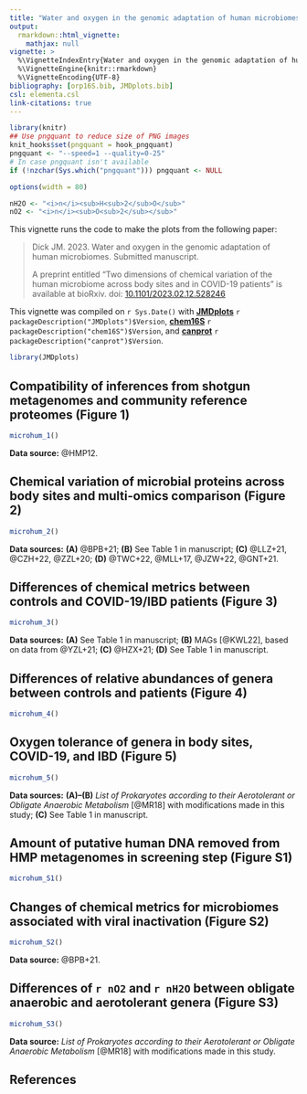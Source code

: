 ```yaml
---
title: "Water and oxygen in the genomic adaptation of human microbiomes (2023)"
output: 
  rmarkdown::html_vignette:
    mathjax: null
vignette: >
  %\VignetteIndexEntry{Water and oxygen in the genomic adaptation of human microbiomes (2023)}
  %\VignetteEngine{knitr::rmarkdown}
  %\VignetteEncoding{UTF-8}
bibliography: [orp16S.bib, JMDplots.bib]
csl: elementa.csl
link-citations: true
---
```


```r
library(knitr)
## Use pngquant to reduce size of PNG images
knit_hooks$set(pngquant = hook_pngquant)
pngquant <- "--speed=1 --quality=0-25"
# In case pngquant isn't available
if (!nzchar(Sys.which("pngquant"))) pngquant <- NULL 
```

```r
options(width = 80)
```

```r
nH2O <- "<i>n</i><sub>H<sub>2</sub>O</sub>"
nO2 <- "<i>n</i><sub>O<sub>2</sub></sub>"
```

This vignette runs the code to make the plots from the following paper:

> Dick JM. 2023. Water and oxygen in the genomic adaptation of human microbiomes. Submitted manuscript.
> 
> A preprint entitled "Two dimensions of chemical variation of the human microbiome across body sites and in COVID-19 patients" is available at bioRxiv. doi: [10.1101/2023.02.12.528246](https://doi.org/10.1101/2023.02.12.528246)

This vignette was compiled on `r Sys.Date()` with
**[JMDplots](https://github.com/jedick/JMDplots)** `r packageDescription("JMDplots")$Version`,
**[chem16S](https://github.com/jedick/chem16S)** `r packageDescription("chem16S")$Version`, and
**[canprot](https://github.com/jedick/canprot)** `r packageDescription("canprot")$Version`.

```r
library(JMDplots)
```

## Compatibility of inferences from shotgun metagenomes and community reference proteomes (Figure 1)
```r
microhum_1()
```

**Data source:** @HMP12.

## Chemical variation of microbial proteins across body sites and multi-omics comparison (Figure 2)
```r
microhum_2()
```

**Data sources:** **(A)** @BPB+21; **(B)** See Table 1 in manuscript; **(C)** @LLZ+21, @CZH+22, @ZZL+20; **(D)** @TWC+22, @MLL+17, @JZW+22, @GNT+21.

## Differences of chemical metrics between controls and COVID-19/IBD patients (Figure 3)
```r
microhum_3()
```

**Data sources:** **(A)** See Table 1 in manuscript; **(B)** MAGs [@KWL22], based on data from @YZL+21; **(C)** @HZX+21; **(D)** See Table 1 in manuscript.

## Differences of relative abundances of genera between controls and patients (Figure 4)
```r
microhum_4()
```

## Oxygen tolerance of genera in body sites, COVID-19, and IBD (Figure 5)
```r
microhum_5()
```

**Data sources:** **(A)--(B)** *List of Prokaryotes according to their Aerotolerant or Obligate Anaerobic Metabolism* [@MR18] with modifications made in this study; **(C)** See Table 1 in manuscript.

## Amount of putative human DNA removed from HMP metagenomes in screening step (Figure S1)
```r
microhum_S1()
```

## Changes of chemical metrics for microbiomes associated with viral inactivation (Figure S2)
```r
microhum_S2()
```

**Data source:** @BPB+21.

## Differences of `r nO2` and `r nH2O` between obligate anaerobic and aerotolerant genera (Figure S3)
```r
microhum_S3()
```

**Data source:** *List of Prokaryotes according to their Aerotolerant or Obligate Anaerobic Metabolism* [@MR18] with modifications made in this study.

## References
